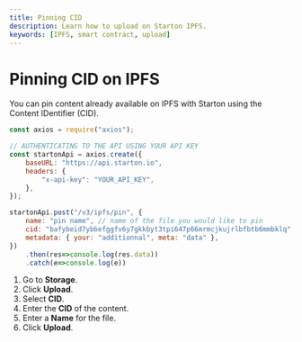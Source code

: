 ```yaml
---
title: Pinning CID 
description: Learn how to upload on Starton IPFS.
keywords: [IPFS, smart contract, upload]
---
```



# Pinning CID on IPFS

You can pin content already available on IPFS with Starton using the Content IDentifier (CID).

<Tabs>
<TabItem value="code" label="From Code">

```jsx showLineNumbers
const axios = require("axios");

// AUTHENTICATING TO THE API USING YOUR API KEY
const startonApi = axios.create({
    baseURL: "https://api.starton.io",
    headers: {
        "x-api-key": "YOUR_API_KEY",
    },
});

startonApi.post("/v3/ipfs/pin", {
    name: "pin name", // name of the file you would like to pin
    cid: "bafybeid7ybbefggfv6y7gkkbyt3tpi647p66mrmcjkujrlbfbtb6mmbklq", // cid of the file you would like to pin
    metadata: { your: "additionnal", meta: "data" },
})
    .then(res=>console.log(res.data))
    .catch(e=>console.log(e))
   ```
</TabItem>
<TabItem value="dashboard" label="From Webapp">

1. Go to **Storage**.
1. Click **Upload**.
1. Select **CID**.
1. Enter the **CID** of the content.
1. Enter a **Name** for the file.
1. Click **Upload**.

</TabItem>
</Tabs>
